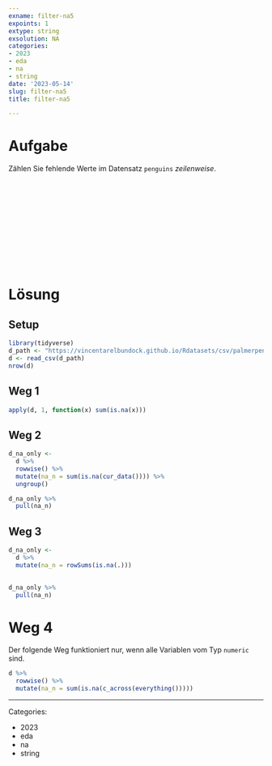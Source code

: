 ```yaml
---
exname: filter-na5
expoints: 1
extype: string
exsolution: NA
categories:
- 2023
- eda
- na
- string
date: '2023-05-14'
slug: filter-na5
title: filter-na5

---
```









# Aufgabe

Zählen Sie fehlende Werte im Datensatz `penguins` *zeilenweise*.




</br>
</br>
</br>
</br>
</br>
</br>
</br>
</br>
</br>
</br>

# Lösung

## Setup

```r
library(tidyverse)
d_path <- "https://vincentarelbundock.github.io/Rdatasets/csv/palmerpenguins/penguins.csv"
d <- read_csv(d_path)
nrow(d)
```


## Weg 1

```r
apply(d, 1, function(x) sum(is.na(x)))
```

## Weg 2

```r
d_na_only <- 
  d %>% 
  rowwise() %>% 
  mutate(na_n = sum(is.na(cur_data()))) %>% 
  ungroup()

d_na_only %>% 
  pull(na_n)
```


## Weg 3


```r
d_na_only <- 
  d %>% 
  mutate(na_n = rowSums(is.na(.)))
 

d_na_only %>% 
  pull(na_n)
```
# Weg 4

Der folgende Weg funktioniert nur, wenn alle Variablen vom Typ `numeric` sind.




```r
d %>% 
  rowwise() %>% 
  mutate(na_n = sum(is.na(c_across(everything()))))
```




---

Categories: 

- 2023
- eda
- na
- string

